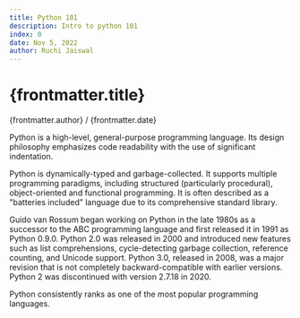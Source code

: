 ```yaml
---
title: Python 101
description: Intro to python 101
index: 0
date: Nov 5, 2022
author: Ruchi Jaiswal
---
```


# {frontmatter.title}

{frontmatter.author} / {frontmatter.date}

Python is a high-level, general-purpose programming language. Its design philosophy emphasizes code readability with the use of significant indentation.

Python is dynamically-typed and garbage-collected. It supports multiple programming paradigms, including structured (particularly procedural), object-oriented and functional programming. It is often described as a "batteries included" language due to its comprehensive standard library.

Guido van Rossum began working on Python in the late 1980s as a successor to the ABC programming language and first released it in 1991 as Python 0.9.0. Python 2.0 was released in 2000 and introduced new features such as list comprehensions, cycle-detecting garbage collection, reference counting, and Unicode support. Python 3.0, released in 2008, was a major revision that is not completely backward-compatible with earlier versions. Python 2 was discontinued with version 2.7.18 in 2020.

Python consistently ranks as one of the most popular programming languages.
